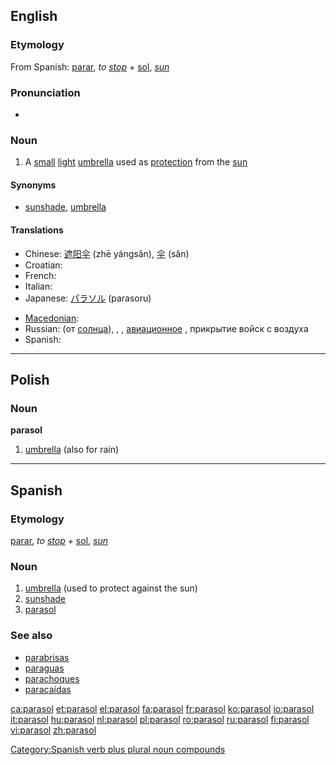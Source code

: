 {{also|Parasol}}
==English==

===Etymology===
From Spanish: [[parar]], ''to [[stop]]'' + [[sol]], ''[[sun]]''

===Pronunciation===
* {{audio|En-us-parasol.ogg|Audio (US)}}

===Noun===
{{en-noun}}

# A [[small]] [[light]] [[umbrella]] used as [[protection]] from the [[sun]]

====Synonyms====
* {{sense|small light umbrella}} [[sunshade]], [[umbrella]]

====Translations====
{{trans-top| A small light umbrella used as protection from the sun}}
* Chinese: [[遮阳伞]] (zhē yángsǎn), [[伞]] (sǎn)
* Croatian: {{t-|hr|suncobran|m|alt=sȕncobrān}}
* French: {{t+|fr|ombrelle|f}}
* Italian: {{t+|it|parasole|m}}
* Japanese: [[パラソル]] (parasoru)
{{trans-mid}}
* [[Macedonian]]: {{t|mk|сонцобран|m|tr=sóncobran|sc=Cyrl|xs=Macedonian}}
* Russian: {{t+|ru|зонтик|m|sc=Cyrl}} (от [[солнца]]), <!--(obsolete)-->{{t|ru|тент|m|sc=Cyrl}}, <!--(''[[aviation]]'')-->{{t|ru|парасоль|sc=Cyrl}}, <!--(military)-->[[авиационное]] {{t|ru|прикрытие|n|sc=Cyrl}}, прикрытие войск с воздуха
* Spanish: {{t-|es|parasol}}
{{trans-bottom}}

----

==Polish==

===Noun===
'''parasol''' {{m}}

# [[umbrella]] (also for rain)

----

==Spanish==

===Etymology===
[[parar]], ''to [[stop]]'' + [[sol]], ''[[sun]]''

===Noun===
{{es-noun-m|pl=parasoles}}

# [[umbrella]] (used to protect against the sun)
# [[sunshade]]
# [[#English|parasol]]

===See also===
* [[parabrisas]]
* [[paraguas]]
* [[parachoques]]
* [[paracaídas]]

<!-- this one is verb + singular noun -->

[[Category:Spanish verb plus plural noun compounds]]

[[ca:parasol]]
[[et:parasol]]
[[el:parasol]]
[[fa:parasol]]
[[fr:parasol]]
[[ko:parasol]]
[[io:parasol]]
[[it:parasol]]
[[hu:parasol]]
[[nl:parasol]]
[[pl:parasol]]
[[ro:parasol]]
[[ru:parasol]]
[[fi:parasol]]
[[vi:parasol]]
[[zh:parasol]]